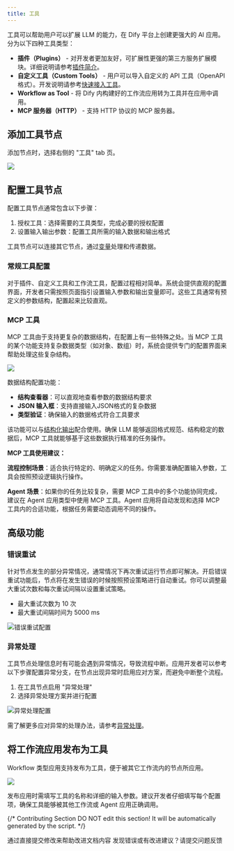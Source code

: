 ```yaml
---
title: 工具
---
```


工具可以帮助用户可以扩展 LLM 的能力，在 Dify 平台上创建更强大的 AI 应用。分为以下四种工具类型：

- **插件（Plugins）** - 对开发者更加友好，可扩展性更强的第三方服务扩展模块。详细说明请参考[插件简介](/zh-hans/plugins/introduction)。
- **自定义工具（Custom Tools）** - 用户可以导入自定义的 API 工具（OpenAPI 格式）。开发说明请参考[快速接入工具](/zh-hans/guides/tools/quick-tool-integration)。
- **Workflow as Tool** - 将 Dify 内构建好的工作流应用转为工具并在应用中调用。
- **MCP 服务器（HTTP）** - 支持 HTTP 协议的 MCP 服务器。

## 添加工具节点

添加节点时，选择右侧的 "工具" tab 页。

![](https://assets-docs.dify.ai/2025/06/b91d2046419e529af0e2df706866fd06.png)

## 配置工具节点

配置工具节点通常包含以下步骤：

1. 授权工具：选择需要的工具类型，完成必要的授权配置
2. 设置输入输出参数：配置工具所需的输入数据和输出格式

工具节点可以连接其它节点，通过[变量](/zh-hans/guides/workflow/variables)处理和传递数据。

### 常规工具配置

对于插件、自定义工具和工作流工具，配置过程相对简单。系统会提供直观的配置界面，开发者只需按照页面指引设置输入参数和输出变量即可。这些工具通常有预定义的参数结构，配置起来比较直观。

### MCP 工具

MCP 工具由于支持更复杂的数据结构，在配置上有一些特殊之处。当 MCP 工具的某个功能支持复杂数据类型（如对象、数组）时，系统会提供专门的配置界面来帮助处理这些复杂结构。

![](https://assets-docs.dify.ai/2025/06/11ac51f4f4d89b20e578d8930842ad95.png)

数据结构配置功能：

- **结构查看器**：可以直观地查看参数的数据结构要求
- **JSON 输入框**：支持直接输入JSON格式的复杂数据
- **类型验证**：确保输入的数据格式符合工具要求


该功能可以与[结构化输出](/zh-hans/guides/workflow/structured-outputs)配合使用。确保 LLM 能够返回格式规范、结构稳定的数据后，MCP 工具就能够基于这些数据执行精准的任务操作。

**MCP 工具使用建议：**

**流程控制场景**：适合执行特定的、明确定义的任务。你需要准确配置输入参数，工具会按照预设逻辑执行操作。

**Agent 场景**：如果你的任务比较复杂，需要 MCP 工具中的多个功能协同完成，建议在 Agent 应用类型中使用 MCP 工具。Agent 应用将自动发现和选择 MCP 工具内的合适功能，根据任务需要动态调用不同的操作。

## 高级功能

### 错误重试

针对节点发生的部分异常情况，通常情况下再次重试运行节点即可解决。开启错误重试功能后，节点将在发生错误的时候按照预设策略进行自动重试。你可以调整最大重试次数和每次重试间隔以设置重试策略。

- 最大重试次数为 10 次
- 最大重试间隔时间为 5000 ms

<Frame caption="错误重试配置">
  <img src="https://assets-docs.dify.ai/2024/12/34867b2d910d74d2671cd40287200480.png" alt="错误重试配置" />
</Frame>

### 异常处理

工具节点处理信息时有可能会遇到异常情况，导致流程中断。应用开发者可以参考以下步骤配置异常分支，在节点出现异常时启用应对方案，而避免中断整个流程。

1. 在工具节点启用 "异常处理"
2. 选择异常处理方案并进行配置

<Frame caption="异常处理配置">
  <img src="https://assets-docs.dify.ai/2024/12/39dc3b5881d9a5fe35b877971f70d3a6.png" alt="异常处理配置" />
</Frame>

需了解更多应对异常的处理办法，请参考[异常处理](/zh-hans/guides/workflow/error-handling/readme)。

## 将工作流应用发布为工具

Workflow 类型应用支持发布为工具，便于被其它工作流内的节点所应用。

![](https://assets-docs.dify.ai/2025/06/2645307e3eabf4442e7e1f8cf4ac3d04.png)

发布应用时需填写工具的名称和详细的输入参数。建议开发者仔细填写每个配置项，确保工具能够被其他工作流或 Agent 应用正确调用。


{/*
Contributing Section
DO NOT edit this section!
It will be automatically generated by the script.
*/}

<CardGroup cols="2">
    <Card
        title="编辑此页面"
        icon="pen-to-square"
        href="https://github.com/langgenius/dify-docs-mintlify/edit/main/zh-hans/guides/workflow/node/tools.mdx"
    >
        通过直接提交修改来帮助改进文档内容
    </Card>
    <Card
        title="提交问题"
        icon="github"
        href="https://github.com/langgenius/dify-docs-mintlify/issues/new?title=文档问题%3A%20&body=%23%23%20问题描述%0A%3C%21--%20请简要描述你发现的问题%20--%3E%0A%0A%23%23%20页面链接%0Ahttps%3A%2F%2Fgithub.com%2Flanggenius%2Fdify-docs-mintlify%2Fblob%2Fmain%2Fzh-hans/guides/workflow/node%2Ftools.mdx%0A%0A%23%23%20建议修改%0A%3C%21--%20如果有具体的修改建议，请在此说明%20--%3E%0A%0A%3C%21--%20感谢你对文档质量的关注！%20--%3E"
    >
        发现错误或有改进建议？请提交问题反馈
    </Card>
</CardGroup>
